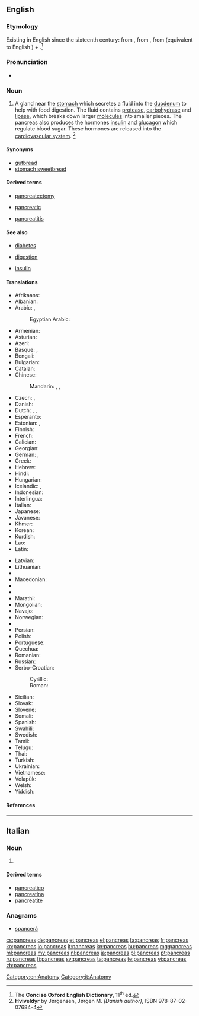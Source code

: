 {{also|pancréas|páncreas}}
==English==

===Etymology===
Existing in English since the sixteenth century: from {{etyl|la|en}} {{term|pancreas|lang=la}}, from {{etyl|grc|en}} {{term|πάγκρεας||sc=polytonic|tr=pankreas|lang=grc}}, from {{term|πᾶν||all|sc=polytonic|tr=pan|lang=grc}} (equivalent to English {{term|pan-|lang=en}}) + {{term|κρέας||flesh|sc=polytonic|tr=kreas|lang=grc}}.<ref name="COED-etym">The '''Concise Oxford English Dictionary''', 11<sup>th</sup> ed.</ref>

===Pronunciation===
* {{a|UK}} {{IPA|/ˈpæŋkɹɪəs/}}

===Noun===
{{en-noun|pancreases|pl2=pancreata}}

# {{context|anatomy}} A gland near the [[stomach]] which secretes a fluid into the [[duodenum]] to help with food digestion. The fluid contains [[protease]], [[carbohydrase]] and [[lipase]], which breaks down larger [[molecules]] into smaller pieces. The pancreas also produces the hormones [[insulin]] and [[glucagon]] which regulate blood sugar. These hormones are released into the [[cardiovascular system]]. <ref name="VERT-anat">'''Hviveldyr''' by Jørgensen, Jørgen M. ''(Danish author)'', ISBN 978-87-02-07684-4</ref>

====Synonyms====
* [[gutbread]]
* [[stomach sweetbread]]

====Derived terms====
{{rel-top3|Derived terms}}
* [[pancreatectomy]]
{{rel-mid3}}
* [[pancreatic]]
{{rel-mid3}}
* [[pancreatitis]]
{{rel-bottom}}

====See also====
{{rel-top|See also}}
* [[diabetes]]
{{rel-mid3}}
* [[digestion]]
{{rel-mid3}}
* [[insulin]]
{{rel-bottom}}

====Translations====
{{trans-top|gland near the stomach}}
* Afrikaans: {{t-|af|pankreas}}
* Albanian: {{t-|sq|pankreasi}}
* Arabic: {{t-|ar|بنكرياس|tr=bánkriyas|m}}, {{t|ar|المعثكلة|f|tr=muʕaθkala|alt=المُعَثْكَلَة|sc=Arab}}
*: Egyptian Arabic: {{tø|arz|بنكرياس|m|tr=benkeryas|sc=Arab}}
* Armenian: {{t-|hy|ենթաստամոքսային գեղձ|tr=ent'astamok'sayin geġǰ}}
* Asturian: {{t+|ast|páncrees|m}}
* Azeri: {{t-|az|mə'dəaltı vəzi}}
* Basque: {{t+|eu|are}}, {{t-|eu|pankrea}}
* Bengali: {{t-|bn|অগ্ন্যাশয়|sc=Beng}}
* Bulgarian: {{t-|bg|панкреас|m}}
* Catalan: {{t-|ca|pàncrees|m}}
* Chinese:
*: Mandarin: {{t|cmn|胰臟|sc=Hani}},  {{t|cmn|胰脏|tr=yízàng|sc=Hani}},  {{t-|cmn|胰腺|tr=yíxiàn|sc=Hani}}
* Czech: {{t+|cs|slinivka břišní|f}}, {{t+|cs|pankreas|m}}
* Danish: {{t-|da|bugspytkirtel|c}}
* Dutch: {{t+|nl|alvleesklier}}, {{t-|nl|buikspeekselklier}}, {{t+|nl|pancreas}}
* Esperanto: {{t-|eo|pankreato}}
* Estonian: {{t+|et|kõhunääre}}, {{t+|et|pankreas}}
* Finnish: {{t+|fi|haima}}
* French: {{t+|fr|pancréas|m}}
* Galician: {{t-|gl|páncreas|m}}
* Georgian: {{t-|ka|პანკრეასი|tr=pankreasi|sc=Geor}}
* German: {{t-|de|Bauchspeicheldrüse|f}}, {{t+|de|Pankreas|n}}
* Greek: {{t+|el|πάγκρεας|n|tr=págkreas}}
* Hebrew: {{t+|he|לבלב|tr=lavlav}}
* Hindi: {{t-|hi|अग्न्याशय}}
* Hungarian: {{t+|hu|hasnyálmirigy}}
* Icelandic: {{t+|is|bris|n}}, {{t+|is|briskirtill|m}}
* Indonesian: {{t+|id|pankreas}}
* Interlingua: {{t-|ia|pancreas}}
* Italian: {{t+|it|pancreas|m}}
* Japanese: {{t+|ja|膵臓|tr=すいぞう, suizō}}
* Javanese: {{t-|jv|pankreas}}
* Khmer: {{t+|km|លំពែង|tr=lumpɛɛŋ|sc=Khmr}}
* Korean: {{t+|ko|이자|tr=ija}}
* Kurdish: {{t+|ku|pankreas}}
* Lao: {{t-|lo|ຕັບອ່ອນ|tr=tap-'öön|sc=Laoo}}
* Latin: {{t-|la|pancreas}}
{{trans-mid}}
* Latvian: {{t-|lv|aizkuņģa dziedzeris}}
* Lithuanian: {{t+|lt|kasa}}
* {{trreq|lb}}
* Macedonian: {{t-|mk|панкреас|m}}
* {{trreq|mt}}
* {{trreq|mi}}
* Marathi: {{t-|mr|स्वादुपिंड|n|tr=swadu pinD'|sc=Deva}}
* Mongolian: {{t-|mn|нойр булчирхай|sc=Cyrl}}
* Navajo: {{tø|nv|alohkʼeʼ}}
* Norwegian: {{t-|no|bukspyttkjertel|m}}
* {{trreq|ang}}
* Persian: {{t+|fa|لوزالمعده}}
* Polish: {{t+|pl|trzustka|f}}
* Portuguese: {{t+|pt|pâncreas|m}}
* Quechua: {{t-|qu|suyk'upin}}
* Romanian: {{t-|ro|pancreas}}
* Russian: {{t-|ru|поджелудочная железа|f|tr=podželúdočnaja železá}}
* Serbo-Croatian:
*: Cyrillic: {{t-|sh|гуштерача|f|sc=Cyrl}}
*: Roman: {{t-|sh|gušterača|f}}
* Sicilian: {{t-|scn|pancreas}}
* Slovak: {{t-|sk|podžalúdková žľaza|f}}
* Slovene: {{t+|sl|trebušna slinavka|f}}
* Somali: {{t-|so|ganac}}
* Spanish: {{t+|es|páncreas|m}}
* Swahili: {{t-|sw|kongosho}}
* Swedish: {{t+|sv|bukspottkörtel|c}}
* Tamil: {{t+|ta|கணையம்}}
* Telugu: {{t+|te|క్లోమము}}
* Thai: {{t-|th|ตับอ่อน|tr=dtàp òn}}
* Turkish: {{t+|tr|pankreas}}
* Ukrainian: {{t-|uk|підшлункова залоза|f}}
* Vietnamese: {{t+|vi|tụy}}
* Volapük: {{t-|vo|pankreat}}
* Welsh: {{t-|cy|cefndedyn|m}}
* Yiddish: {{t-|yi|פאנקרעאס|n|tr=pankreas}}
{{trans-bottom}}

====References====
<references/>

[[Category:en:Anatomy]]

----

==Italian==

===Noun===
{{head|it|noun|g=m|invariable}}

# {{l|en|pancreas}}

====Derived terms====
* [[pancreatico]]
* [[pancreatina]]
* [[pancreatite]]

===Anagrams===
* [[spancerà#Italian|spancerà]]

[[Category:it:Anatomy]]

[[cs:pancreas]]
[[de:pancreas]]
[[et:pancreas]]
[[el:pancreas]]
[[fa:pancreas]]
[[fr:pancreas]]
[[ko:pancreas]]
[[io:pancreas]]
[[it:pancreas]]
[[kn:pancreas]]
[[hu:pancreas]]
[[mg:pancreas]]
[[ml:pancreas]]
[[my:pancreas]]
[[nl:pancreas]]
[[ja:pancreas]]
[[pl:pancreas]]
[[pt:pancreas]]
[[ru:pancreas]]
[[fi:pancreas]]
[[sv:pancreas]]
[[ta:pancreas]]
[[te:pancreas]]
[[vi:pancreas]]
[[zh:pancreas]]
